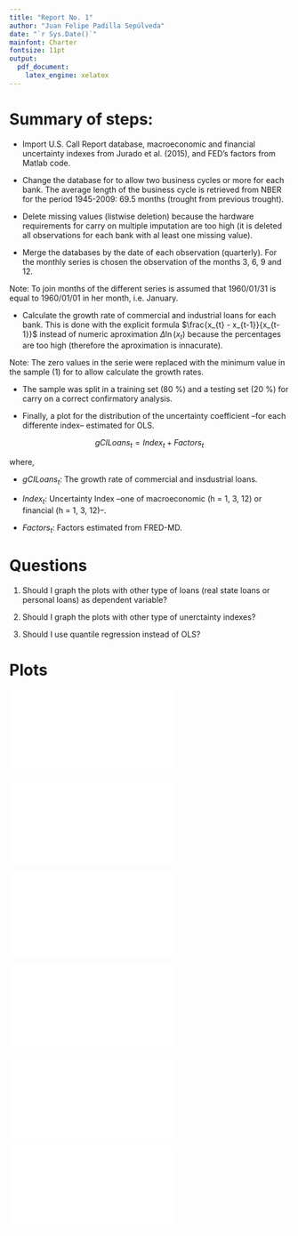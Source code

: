 ```yaml
---
title: "Report No. 1"
author: "Juan Felipe Padilla Sepúlveda"
date: "`r Sys.Date()`"
mainfont: Charter
fontsize: 11pt
output: 
  pdf_document:
    latex_engine: xelatex
---
```

# Summary of steps:

- Import U.S. Call Report database, macroeconomic and financial uncertainty indexes from Jurado et al. (2015), and FED's factors from Matlab code.

- Change the database for to allow two business cycles or more for each bank. The average length of the business cycle is retrieved from NBER for the period 1945-2009: 69.5 months (trought from previous trought).

- Delete missing values (listwise deletion) because the hardware requirements for carry on multiple imputation are too high (it is  deleted all observations for each bank with al least one missing value).

- Merge the databases by the date of each observation (quarterly). For the monthly series is chosen the observation of the months 3, 6, 9 and 12. 

Note: To join months of the different series is assumed that 1960/01/31 is equal to 1960/01/01 in her month, i.e. January.

- Calculate the growth rate of commercial and industrial loans for each bank. This is done with the explicit formula $\frac{x_{t} - x_{t-1}}{x_{t-1}}$ instead of numeric aproximation $\Delta \ln (x_{t})$ because the percentages are too high (therefore the aproximation is innacurate).

Note: The zero values in the serie were replaced with the minimum value in the sample ($1$) for to allow calculate the growth rates.

- The sample was split in a training set (80 \%) and a testing set (20 \%) for carry on a correct confirmatory analysis.

- Finally, a plot for the distribution of the uncertainty coefficient --for each differente index-- estimated for OLS.

$$
  gCILoans_{t} = Index_{t} + Factors_{t}
$$

where, 

- $gCILoans_{t}$: The growth rate of commercial and insdustrial loans.

- $Index_{t}$: Uncertainty Index --one of macroeconomic (h = 1, 3, 12) or financial (h = 1, 3, 12)--.

- $Factors_{t}$: Factors estimated from FRED-MD.

# Questions

1. Should I graph the plots with other type of loans (real state loans or personal loans) as dependent variable?

2. Should I graph the plots with other type of unerctainty indexes?

3. Should I use quantile regression instead of OLS?

# Plots

![](~/Documents/Undergraduate_Thesis/MU_JLN_h1.pdf)

![](~/Documents/Undergraduate_Thesis/MU_JLN_h3.pdf)

![](~/Documents/Undergraduate_Thesis/MU_JLN_h12.pdf)

![](~/Documents/Undergraduate_Thesis/FU_JLN_h1.pdf)

![](~/Documents/Undergraduate_Thesis/FU_JLN_h3.pdf)

![](~/Documents/Undergraduate_Thesis/FU_JLN_h12.pdf)


